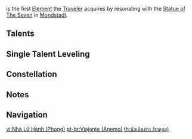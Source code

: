 {{Traveler Infobox
|element     = Anemo
|order       = 1
|releaseDate = 2020-09-28
}}
{{Main|Traveler}}
{{Anemo}} is the first [[Element]] the [[Traveler]] acquires by resonating with the [[Statue of The Seven]] in [[Mondstadt]].

==Talents==
{{Talent Table|Traveler (Anemo)}}

==Single Talent Leveling==
{{Talent Upgrade|Mondstadt}}

==Constellation==
{{Constellation Table|Traveler (Anemo)}}

==Notes==
{{Reflist|note=1}}

==Navigation==
{{Traveler_Navbox}}

[[vi:Nhà Lữ Hành (Phong)]]
[[pt-br:Viajante (Anemo)]]
[[th:นักเดินทาง (ธาตุลม)]]